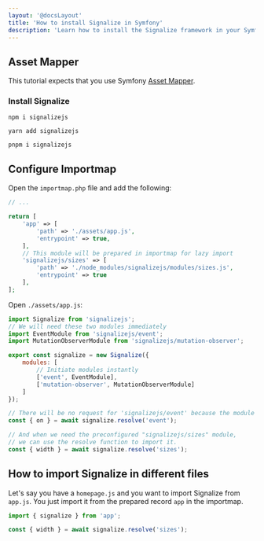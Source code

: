 ```yaml
---
layout: '@docsLayout'
title: 'How to install Signalize in Symfony'
description: 'Learn how to install the Signalize framework in your Symfony applications easily and quickly.'
---
```


## Asset Mapper
This tutorial expects that you use Symfony [Asset Mapper](https://symfony.com/doc/current/frontend/asset_mapper.html).

### Install Signalize
```
npm i signalizejs

yarn add signalizejs

pnpm i signalizejs
```

## Configure Importmap
Open the `importmap.php` file and add the following:

```php
// ...

return [
	'app' => [
		'path' => './assets/app.js',
		'entrypoint' => true,
	],
	// This module will be prepared in importmap for lazy import
	'signalizejs/sizes' => [
		'path' => './node_modules/signalizejs/modules/sizes.js',
		'entrypoint' => true
	],
];
```

Open `./assets/app.js`:
```js
import Signalize from 'signalizejs';
// We will need these two modules immediately
import EventModule from 'signalizejs/event';
import MutationObserverModule from 'signalizejs/mutation-observer';

export const signalize = new Signalize({
	modules: [
		// Initiate modules instantly
		['event', EventModule],
		['mutation-observer', MutationObserverModule]
	]
});

// There will be no request for 'signalizejs/event' because the module is already imported.
const { on } = await signalize.resolve('event');

// And when we need the preconfigured "signalizejs/sizes" module,
// we can use the resolve function to import it.
const { width } = await signalize.resolve('sizes');
```

## How to import Signalize in different files
Let's say you have a `homepage.js` and you want to import Signalize from `app.js`.
You just import it from the prepared record `app` in the importmap.

```js
import { signalize } from 'app';

const { width } = await signalize.resolve('sizes');
```
